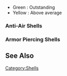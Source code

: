 *Green : Outstanding
*Yellow : Above average
===Anti-Air Shells===
{{EquipmentComparisonKai
|iterator = equipmentByType|type = 18
|aa_good = 4
|Type 3 Shell_notes = Does bonus damage to installations.
|Type 3 Shell_notes_highlight = outstanding
|Type 3 Shell Kai_notes = Does bonus damage to installations.
|Type 3 Shell Kai_notes_highlight = outstanding
}}
===Armor Piercing Shells===
{{EquipmentComparisonKai
|iterator = equipmentByType|type = 19
|firepower_good = 8
|shelling_accuracy_good = 1
}}

==See Also==
{{Equipmentlist}}
[[Category:Shells]]